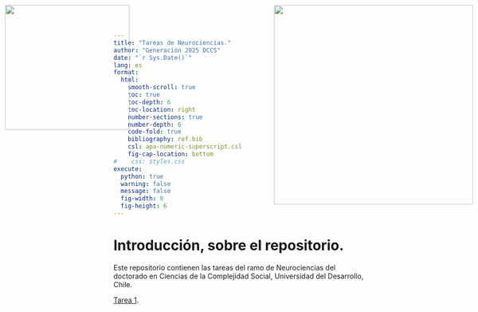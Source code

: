 ```yaml
---
title: "Tareas de Neurociencias."
author: "Generación 2025 DCCS"
date: "`r Sys.Date()`"
lang: es
format:
  html:
    smooth-scroll: true
    toc: true
    toc-depth: 6
    toc-location: right
    number-sections: true
    number-depth: 6
    code-fold: true
    bibliography: ref.bib
    csl: apa-numeric-superscript.csl
    fig-cap-location: bottom
#    css: styles.css
execute:
  python: true
  warning: false
  message: false
  fig-width: 8
  fig-height: 6
---
```

<img src="logo1.png" style="width: 250px; position:absolute; top:0; left:0; padding:10px;"/>
<img src="logo2.png" style="width: 400px; position:absolute; top:0; right:0; padding:10px;"/>


# Introducción, sobre el repositorio.

Este repositorio contienen las tareas del ramo de Neurociencias del doctorado en Ciencias de la Complejidad Social, Universidad del Desarrollo, Chile.

[Tarea 1](https://amarusimonaguerojimenez.github.io/Neurociencia-DCCS/Tarea1.html).

